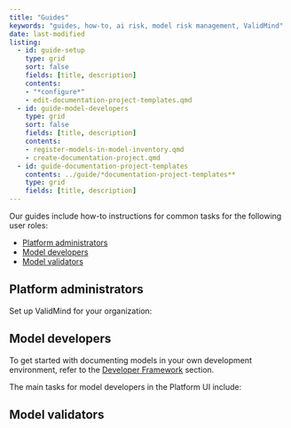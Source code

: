 ```yaml
---
title: "Guides"
keywords: "guides, how-to, ai risk, model risk management, ValidMind"
date: last-modified
listing:
  - id: guide-setup
    type: grid
    sort: false
    fields: [title, description]
    contents: 
    - "*configure*"
    - edit-documentation-project-templates.qmd
  - id: guide-model-developers
    type: grid
    sort: false
    fields: [title, description]
    contents: 
    - register-models-in-model-inventory.qmd
    - create-documentation-project.qmd
  - id: guide-documentation-project-templates
    contents: ../guide/*documentation-project-templates**
    type: grid
    fields: [title, description]
---
```


<!--- 
listing:
  - id: guide-documentation-project-templates
    contents: "../guide/*documentation-project-templates**"
    type: grid
    max-description-length: 250
    fields: [title, description]
  - id: model-validation
    type: grid
    contents: "../tests/model_validation/**"
    max-description-length: 250
    fields: [title, description]
  - id: guide-documentation-projects
    contents: "../tests/prompt_validation/**"
    type: grid
    max-description-length: 250
    fields: [title, description]  
--->


Our guides include how-to instructions for common tasks for the following user roles: 

- [Platform administrators](#platform-administrators)
- [Model developers](#model-developers)
- [Model validators](#model-validators)

## Platform administrators

Set up ValidMind for your organization:

:::{#guide-setup}
:::

## Model developers 

To get started with documenting models in your own development environment, refer to the [Developer Framework](get-started-developer-framework.qmd) section. 

The main tasks for model developers in the Platform UI include:

:::{#guide-model-developers}
:::

:::{#guide-documentation-project-templates}
:::

:::{#guide-documentation-projects}
:::

## Model validators

:::{#guide-validation-reports}
:::
